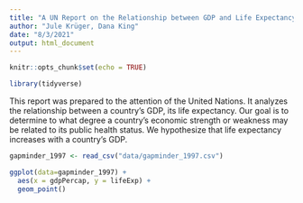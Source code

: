 ```yaml
---
title: "A UN Report on the Relationship between GDP and Life Expectancy"
author: "Jule Krüger, Dana King"
date: "8/3/2021"
output: html_document
---
```


```r
knitr::opts_chunk$set(echo = TRUE)
```

```r
library(tidyverse)
```

This report was prepared to the attention of the United Nations. It analyzes the relationship between a country's GDP, its life expectancy. Our goal is to determine to what degree a country’s economic strength or weakness may be related to its public health status. We hypothesize that  life expectancy increases with a country's GDP.

```r
gapminder_1997 <- read_csv("data/gapminder_1997.csv")
```

```r
ggplot(data=gapminder_1997) +
  aes(x = gdpPercap, y = lifeExp) +
  geom_point()
```